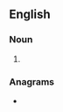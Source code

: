 {{also|nigérians|Nigérians}}

==English==

===Noun===
{{head|en|noun plural form}}

# {{plural of|Nigerian|lang=en}}

===Anagrams===
* {{l|en|arginines}}